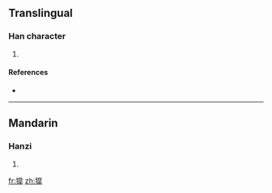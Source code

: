 ==Translingual==

===Han character===
{{Han char|rn=94|rad=犬|as=11|sn=14|four=|canj=大竹竹日十 (KHHAJ)}}

# {{defn|Han|sort=犬11}}

====References====
* {{Han ref|kx=0718.041|dkj=20664|dj=1129.200|hdz=21365.121|uh=7354|ud=29524}}

----

==Mandarin==

===Hanzi===
{{cmn-hanzi|pin=[[háo]] ([[hao2]])|wg=hao<sup>2</sup>}}

# {{defn|Mandarin|sort=犬11}}

[[fr:獔]]
[[zh:獔]]